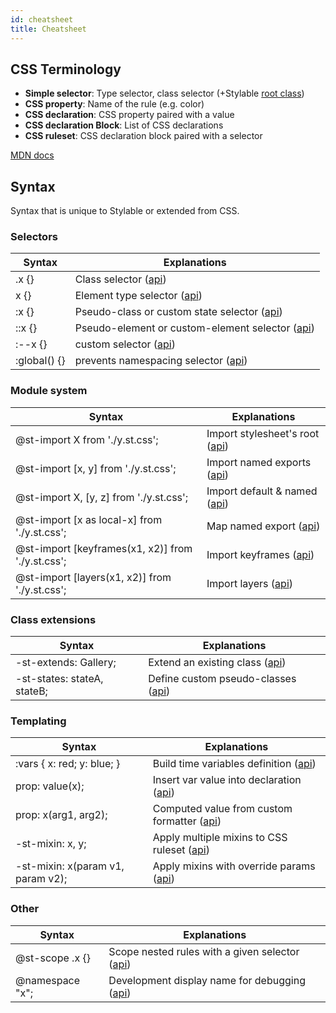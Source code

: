 ```yaml
---
id: cheatsheet
title: Cheatsheet
---
```



## CSS Terminology

- **Simple selector**: Type selector, class selector (+Stylable [root class](../references/root.md))
- **CSS property**: Name of the rule (e.g. color)
- **CSS declaration**: CSS property paired with a value
- **CSS declaration Block**: List of CSS declarations
- **CSS ruleset**: CSS declaration block paired with a selector

[MDN docs](https://developer.mozilla.org/en-US/docs/Learn/CSS/Introduction_to_CSS/Syntax#CSS_Declarations)

## Syntax

Syntax that is unique to Stylable or extended from CSS.

### Selectors

| Syntax                                                                     | Explanations                                                                        |
| -------------------------------------------------------------------------- | ----------------------------------------------------------------------------------- |
| <CodeBlock language="css" className="inline-code">.x {}</CodeBlock>        | Class selector ([api](../references/class-selectors.md))                            |
| <CodeBlock language="css" className="inline-code">x {}</CodeBlock>         | Element type selector ([api](../references/tag-selectors.md))                       |
| <CodeBlock language="css" className="inline-code">:x {}</CodeBlock>        | Pseudo-class or custom state selector ([api](../references/pseudo-classes.md))      |
| <CodeBlock language="css" className="inline-code">::x {}</CodeBlock>       | Pseudo-element or custom-element selector ([api](../references/pseudo-elements.md)) |
| <CodeBlock language="css" className="inline-code">:--x {}</CodeBlock>      | custom selector ([api](../references/custom-selectors.md))                          |
| <CodeBlock language="css" className="inline-code">:global() {}</CodeBlock> | prevents namespacing selector ([api](../references/global-selectors.md))            |

### Module system

| Syntax                                                                                                          | Explanations                                                                         |
| --------------------------------------------------------------------------------------------------------------- | ------------------------------------------------------------------------------------ |
| <CodeBlock language="css" className="inline-code">@st-import X from './y.st.css';</CodeBlock>                   | Import stylesheet's root ([api](../references/imports.md#stylesheet-default-export)) |
| <CodeBlock language="css" className="inline-code">@st-import [x, y] from './y.st.css';</CodeBlock>              | Import named exports ([api](../references/imports.md#stylesheet-named-exports))      |
| <CodeBlock language="css" className="inline-code">@st-import X, [y, z] from './y.st.css';</CodeBlock>           | Import default & named ([api](../references/imports.md#stylesheet-named-exports))    |
| <CodeBlock language="css" className="inline-code">@st-import [x as local-x] from './y.st.css';</CodeBlock>      | Map named export ([api](../references/imports.md#alias-js-named-exports))            |
| <CodeBlock language="css" className="inline-code">@st-import [keyframes(x1, x2)] from './y.st.css';</CodeBlock> | Import keyframes ([api](../references/keyframes#import-and-export))                  |
| <CodeBlock language="css" className="inline-code">@st-import [layers(x1, x2)] from './y.st.css';</CodeBlock>    | Import layers ([api](../references/layer#import-and-export))                         |

### Class extensions

| Syntax                                                                                    | Explanations                                                          |
| ----------------------------------------------------------------------------------------- | --------------------------------------------------------------------- |
| <CodeBlock language="css" className="inline-code">-st-extends: Gallery;</CodeBlock>       | Extend an existing class ([api](../references/extend-stylesheet.md))  |
| <CodeBlock language="css" className="inline-code">-st-states: stateA, stateB;</CodeBlock> | Define custom pseudo-classes ([api](../references/pseudo-classes.md)) |

### Templating

| Syntax                                                                                          | Explanations                                                                               |
| ----------------------------------------------------------------------------------------------- | ------------------------------------------------------------------------------------------ |
| <CodeBlock language="css" className="inline-code">:vars { x: red; y: blue; }</CodeBlock>        | Build time variables definition ([api](../references/st-variables.md#use-in-stylesheet))   |
| <CodeBlock language="css" className="inline-code">prop: value(x);</CodeBlock>                   | Insert var value into declaration ([api](../references/st-variables.md#use-in-stylesheet)) |
| <CodeBlock language="css" className="inline-code">prop: x(arg1, arg2);</CodeBlock>              | Computed value from custom formatter ([api](../references/formatters.md))                  |
| <CodeBlock language="css" className="inline-code">-st-mixin: x, y;</CodeBlock>                  | Apply multiple mixins to CSS ruleset ([api](../references/mixins.md))                      |
| <CodeBlock language="css" className="inline-code">-st-mixin: x(param v1, param v2);</CodeBlock> | Apply mixins with override params ([api](../references/mixins.md))                         |

### Other

| Syntax                                                                        | Explanations                                                                |
| ----------------------------------------------------------------------------- | --------------------------------------------------------------------------- |
| <CodeBlock language="css" className="inline-code">@st-scope .x {}</CodeBlock> | Scope nested rules with a given selector ([api](../references/st-scope.md)) |
| <CodeBlock language="css" className="inline-code">@namespace "x";</CodeBlock> | Development display name for debugging ([api](../references/namespace.md))  |
